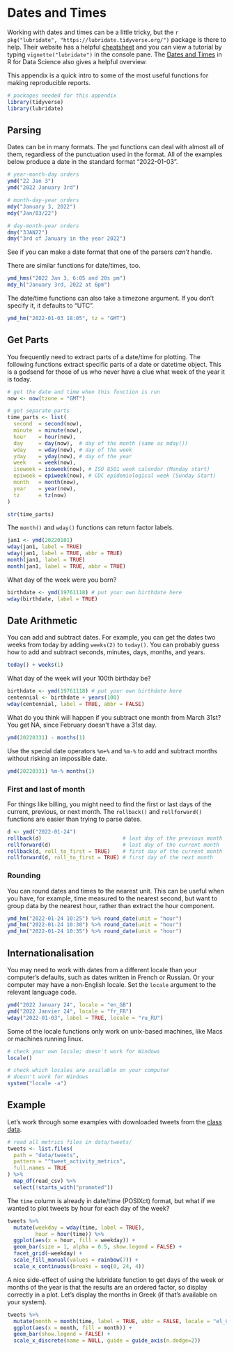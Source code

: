 # Dates and Times {#sec-dates-times}

Working with dates and times can be a little tricky, but the `r pkg("lubridate", "https://lubridate.tidyverse.org/")` package is there to help. Their website has a helpful [cheatsheet](https://rawgit.com/rstudio/cheatsheets/main/lubridate.pdf) and you can view a tutorial by typing `vignette("lubridate")` in the console pane. The [Dates and Times](https://r4ds.had.co.nz/dates-and-times.html){target="_blank"} in R for Data Science also gives a helpful overview.

This appendix is a quick intro to some of the most useful functions for making reproducible reports.

```r
# packages needed for this appendix
library(tidyverse)
library(lubridate)
```

## Parsing

Dates can be in many formats. The `ymd` functions can deal with almost all of them, regardless of the punctuation used in the format. All of the examples below produce a date in the standard format "2022-01-03".

```r
# year-month-day orders
ymd("22 Jan 3")
ymd("2022 January 3rd")

# month-day-year orders
mdy("January 3, 2022")
mdy("Jan/03/22")

# day-month-year orders
dmy("3JAN22")
dmy("3rd of January in the year 2022")
```

::: {.callout-note .try}
See if you can make a date format that one of the parsers *can't* handle.
:::

There are similar functions for date/times, too.

```r
ymd_hms("2022 Jan 3, 6:05 and 20s pm")
mdy_h("January 3rd, 2022 at 6pm")
```

The date/time functions can also take a timezone argument. If you don't specify it, it defaults to "UTC".

```r
ymd_hm("2022-01-03 18:05", tz = "GMT")
```


## Get Parts

You frequently need to extract parts of a date/time for plotting. The following functions extract specific parts of a date or datetime object. This is a godsend for those of us who never have a clue what week of the year it is today.

```r
# get the date and time when this function is run
now <- now(tzone = "GMT")

# get separate parts
time_parts <- list(
  second  = second(now),
  minute  = minute(now),
  hour    = hour(now),
  day     = day(now),  # day of the month (same as mday())
  wday    = wday(now), # day of the week
  yday    = yday(now), # day of the year
  week    = week(now),
  isoweek = isoweek(now), # ISO 8501 week calendar (Monday start)
  epiweek = epiweek(now), # CDC epidemiological week (Sunday Start)
  month   = month(now),
  year    = year(now),
  tz      = tz(now)
)

str(time_parts)
```


The `month()` and `wday()` functions can return factor labels.

```r
jan1 <- ymd(20220101)
wday(jan1, label = TRUE)
wday(jan1, label = TRUE, abbr = TRUE)
month(jan1, label = TRUE)
month(jan1, label = TRUE, abbr = TRUE)
```

::: {.callout-note .try}
What day of the week were you born?

```r
birthdate <- ymd(19761118) # put your own birthdate here
wday(birthdate, label = TRUE)
```
:::



## Date Arithmetic

You can add and subtract dates. For example, you can get the dates two weeks from today by adding `weeks(2)` to `today()`. You can probably guess how to add and subtract seconds, minutes, days, months, and years.

```r
today() + weeks(1)
```

::: {.callout-note .try}
What day of the week will your 100th birthday be? 

```r
birthdate <- ymd(19761118) # put your own birthdate here
centennial <- birthdate + years(100)
wday(centennial, label = TRUE, abbr = FALSE)
```
:::

::: {.callout-warning}
What do you think will happen if you subtract one month from March 31st? You get NA, since February doesn't have a 31st day.

```r
ymd(20220331) - months(1)
```

Use the special date operators `%m+%` and `%m-%` to add and subtract months without risking an impossible date.

```r
ymd(20220331) %m-% months(1)
```
:::

### First and last of month

For things like billing, you might need to find the first or last days of the current, previous, or next month. The `rollback()` and `rollforward()` functions are easier than trying to parse dates.

```r
d <- ymd("2022-01-24")
rollback(d)                          # last day of the previous month
rollforward(d)                       # last day of the current month
rollback(d, roll_to_first = TRUE)    # first day of the current month
rollforward(d, roll_to_first = TRUE) # first day of the next month
```


### Rounding

You can round dates and times to the nearest unit. This can be useful when you have, for example, time measured to the nearest second, but want to group data by the nearest hour, rather than extract the hour component. 

```r
ymd_hm("2022-01-24 10:25") %>% round_date(unit = "hour")
ymd_hm("2022-01-24 10:30") %>% round_date(unit = "hour")
ymd_hm("2022-01-24 10:35") %>% round_date(unit = "hour")
```

## Internationalisation

You may need to work with dates from a different locale than your computer's defaults, such as dates written in French or Russian. Or your computer may have a non-English locale. Set the `locale` argument to the relevant language code.

```r
ymd("2022 January 24", locale = "en_GB")
ymd("2022 Janvier 24", locale = "fr_FR")
wday("2022-01-03", label = TRUE, locale = "ru_RU")
```

Some of the locale functions only work on unix-based machines, like Macs or machines running linux.

```r
# check your own locale; doesn't work for Windows
locale()
```

```r
# check which locales are available on your computer
# doesn't work for Windows
system("locale -a")
```




## Example

Let's work through some examples with downloaded tweets from the [class data](data/data.zip).

```r
# read all metrics files in data/tweets/
tweets <- list.files(
  path = "data/tweets", 
  pattern = "^tweet_activity_metrics",
  full.names = TRUE
) %>%
  map_df(read_csv) %>%
  select(!starts_with("promoted"))
```

The `time` column is already in date/time (POSIXct) format, but what if we wanted to plot tweets by hour for each day of the week? 

```r
tweets %>%
  mutate(weekday = wday(time, label = TRUE),
         hour = hour(time)) %>%
  ggplot(aes(x = hour, fill = weekday)) +
  geom_bar(size = 1, alpha = 0.5, show.legend = FALSE) +
  facet_grid(~weekday) +
  scale_fill_manual(values = rainbow(7)) +
  scale_x_continuous(breaks = seq(0, 24, 4))
```


A nice side-effect of using the lubridate function to get days of the week or months of the year is that the results are an ordered factor, so display correctly in a plot. Let's display the months in Greek (if that's available on your system).

```r
tweets %>%
  mutate(month = month(time, label = TRUE, abbr = FALSE, locale = "el_GR.UTF-8")) %>%
  ggplot(aes(x = month, fill = month)) +
  geom_bar(show.legend = FALSE) +
  scale_x_discrete(name = NULL, guide = guide_axis(n.dodge=2))
```











